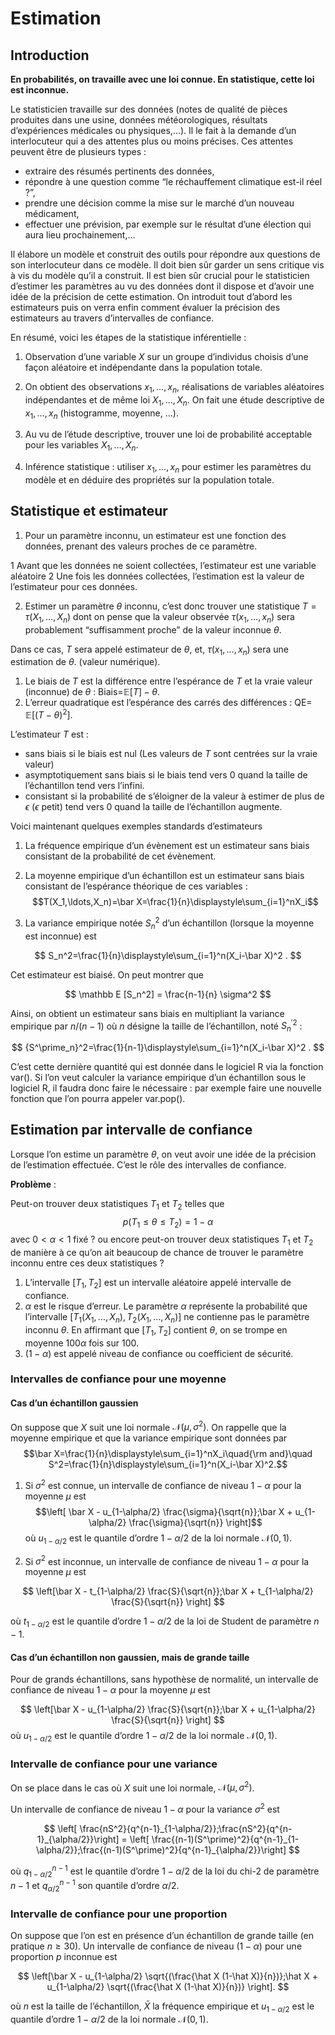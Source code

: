 # Estimation


## Introduction

**En probabilités, on travaille avec une loi connue. En
statistique, cette loi est inconnue.**

Le statisticien travaille sur des données (notes de qualité de pièces produites dans une usine, données météorologiques, résultats d'expériences médicales ou physiques,...). Il le fait à la demande d'un interlocuteur qui a des attentes plus ou moins précises. Ces attentes peuvent être de plusieurs types :

- extraire des résumés pertinents des données,
- répondre à une question comme "le réchauffement climatique est-il réel ?",
- prendre une décision comme la mise sur le marché d'un nouveau médicament,
- effectuer une prévision, par exemple sur le résultat d'une élection qui aura lieu prochainement,...

Il élabore un modèle et construit des outils pour répondre aux questions de son interlocuteur dans ce modèle. Il doit bien sûr garder un sens critique vis à vis du modèle qu'il a construit. Il est bien sûr crucial pour le statisticien d'estimer les paramètres au vu des données dont il dispose et d'avoir une idée de la précision de cette estimation. On introduit tout d'abord les estimateurs puis on verra enfin comment évaluer la précision des estimateurs au travers d'intervalles de confiance.

En résumé, voici les étapes de la statistique inférentielle :

1. Observation d'une variable $X$ sur un groupe
d'individus choisis d'une façon aléatoire et indépendante dans la
population totale.

2. On obtient des observations $x_1, \ldots,x_n$, réalisations de
variables aléatoires indépendantes et de même loi
$X_1,\ldots,X_n$. On fait une étude descriptive de $x_1,
\ldots,x_n$ (histogramme, moyenne, $\ldots$).

3. Au vu de l'étude descriptive, trouver une loi de probabilité
acceptable pour les variables $X_1, \ldots,X_n$.

4. Inférence statistique : utiliser $x_1, \ldots,x_n$ pour
estimer les paramètres du modèle et en déduire des propriétés sur
la population totale.

## Statistique et estimateur

1. Pour un paramètre inconnu, un estimateur est une fonction des données, prenant des valeurs proches de ce paramètre.

  1 Avant que les données ne soient collectées, l'estimateur est une variable aléatoire
  2 Une fois les données collectées, l'estimation est la valeur de l'estimateur pour ces données.

2. Estimer un paramètre $\theta$ inconnu, c'est donc trouver une
statistique $T=\tau(X_1,\ldots,X_n)$ dont on pense que la valeur
observée $\tau(x_1,\ldots,x_n)$ sera probablement "suffisamment
proche" de la valeur inconnue $\theta$.

Dans ce cas, $T$ sera appelé estimateur de $\theta$, et, $\tau(x_1,\ldots,x_n)$ sera une estimation de $\theta$.
(valeur numérique).

1. Le biais de $T$ est la différence entre l'espérance de $T$ et la vraie valeur (inconnue) de $\theta$ : Biais=$\mathbb E[T]-\theta$.
2. L'erreur quadratique est l'espérance des carrés des différences : QE= $\mathbb E[(T-\theta)^2]$.

L'estimateur $T$ est :

- sans biais si le biais est nul (Les valeurs de $T$ sont centrées sur la vraie valeur)
- asymptotiquement sans biais si le biais tend vers 0 quand la taille de l'échantillon tend vers l'infini.
- consistant si la probabilité de s'éloigner de la valeur à estimer de plus de $\epsilon$ ($\epsilon$ petit) tend vers 0 quand la taille de l'échantillon augmente.

Voici maintenant quelques exemples standards d'estimateurs

1. La fréquence empirique d'un évènement est un estimateur sans biais consistant de la probabilité de cet évènement.

2. La moyenne empirique d'un échantillon est un estimateur sans biais consistant de l'espérance théorique de ces variables :
$$T(X_1,\ldots,X_n)=\bar
X=\frac{1}{n}\displaystyle\sum_{i=1}^nX_i$$

3. La variance empirique notée $S_n^2$ d'un échantillon (lorsque la moyenne est inconnue) est

$$
S_n^2=\frac{1}{n}\displaystyle\sum_{i=1}^n(X_i-\bar X)^2 .
$$

Cet estimateur est biaisé. On peut montrer que 

$$
\mathbb E [S_n^2] = \frac{n-1}{n} \sigma^2
$$

Ainsi, on obtient un estimateur sans biais en multipliant la variance empirique par $n/(n-1)$ où $n$ désigne la taille de l'échantillon, noté ${S_n^\prime}^2$ :

$$
{S^\prime_n}^2=\frac{1}{n-1}\displaystyle\sum_{i=1}^n(X_i-\bar X)^2 .
$$

C'est cette dernière quantité qui est donnée dans le logiciel R via la fonction var(). Si l'on veut calculer la variance empirique d'un échantillon sous le logiciel R, il faudra donc faire le nécessaire : par exemple faire une nouvelle fonction que l'on pourra appeler var.pop().

## Estimation par intervalle de confiance

Lorsque l'on estime un paramètre $\theta$, on veut avoir une idée de la précision de l'estimation effectuée. C'est le rôle des intervalles de confiance.

**Problème** :

Peut-on trouver deux statistiques $T_1$ et $T_2$
telles que $$p(T_1\leq \theta\leq T_2)=1-\alpha$$ avec
$0<\alpha<1$ fixé ? ou encore peut-on trouver deux statistiques
$T_1$ et $T_2$ de manière à ce qu'on ait beaucoup de chance de
trouver le paramètre inconnu entre ces deux statistiques ?

1. L'intervalle $[T_1, T_2]$ est un intervalle aléatoire appelé
intervalle de confiance.
2. $\alpha$ est le risque d'erreur. Le paramètre $\alpha$ représente la
probabilité que l'intervalle $[T_1(X_1,\ldots,X_n),
T_2(X_1,\ldots,X_n)]$ ne contienne pas le paramètre inconnu
$\theta$. En affirmant que $[T_1, T_2]$ contient $\theta$, on se trompe
en moyenne 100$\alpha$ fois sur 100.
3. $(1-\alpha)$ est appelé niveau de confiance ou coefficient de sécurité.

### Intervalles de confiance pour une moyenne

#### Cas d'un échantillon gaussien

On suppose que $X$ suit une loi normale $\mathcal N(\mu,\sigma^2)$. On rappelle que la moyenne empirique et que la variance empirique sont données par
$$\bar X=\frac{1}{n}\displaystyle\sum_{i=1}^nX_i\quad{\rm and}\quad S^2=\frac{1}{n}\displaystyle\sum_{i=1}^n(X_i-\bar X)^2.$$

1. Si $\sigma^2$ est connue, un intervalle de confiance de niveau $1-\alpha$ pour la moyenne $\mu$ est 
$$\left[ \bar X - u_{1-\alpha/2} \frac{\sigma}{\sqrt{n}};\bar X + u_{1-\alpha/2} \frac{\sigma}{\sqrt{n}} \right]$$
où $u_{1-\alpha/2}$ est le quantile d'ordre $1-\alpha/2$ de la loi normale $\mathcal N(0,1)$.

2. Si $\sigma^2$ est inconnue, un intervalle de confiance de niveau $1-\alpha$ pour la moyenne $\mu$ est 

$$
\left[\bar X - t_{1-\alpha/2} \frac{S}{\sqrt{n}};\bar X + t_{1-\alpha/2} \frac{S}{\sqrt{n}} \right]
$$

où $t_{1-\alpha/2}$ est le quantile d'ordre $1-\alpha/2$ de la loi de Student de paramètre $n-1$.

#### Cas d'un échantillon non gaussien, mais de grande taille

Pour de grands échantillons, sans hypothèse de normalité, un intervalle de confiance de niveau $1-\alpha$ pour la moyenne $\mu$ est

$$
\left[\bar X - u_{1-\alpha/2} \frac{S}{\sqrt{n}};\bar X + u_{1-\alpha/2} \frac{S}{\sqrt{n}} \right]
$$
où $u_{1-\alpha/2}$ est le quantile d'ordre $1-\alpha/2$ de la loi normale $\mathcal N(0,1)$.

### Intervalle de confiance pour une variance

On se place dans le cas où $X$ suit une loi normale, $\mathcal N(\mu,\sigma^2)$.

Un intervalle de confiance de niveau $1-\alpha$ pour la variance $\sigma^2$ est

$$
\left[ \frac{nS^2}{q^{n-1}_{1-\alpha/2}};\frac{nS^2}{q^{n-1}_{\alpha/2}}\right] = \left[ \frac{(n-1)(S^\prime)^2}{q^{n-1}_{1-\alpha/2}};\frac{(n-1)(S^\prime)^2}{q^{n-1}_{\alpha/2}}\right] 
$$

où $q^{n-1}_{1-\alpha/2}$ est le quantile d'ordre $1-\alpha/2$ de la loi du chi-2 de paramètre $n-1$ et $q^{n-1}_{\alpha/2}$ son quantile d'ordre $\alpha/2$.

### Intervalle de confiance pour une proportion

On suppose que l'on est en présence d'un échantillon de grande taille (en pratique $n\geq 30$). Un intervalle de confiance de niveau $(1-\alpha)$ pour une proportion $p$ inconnue est

$$
\left[\bar X - u_{1-\alpha/2} \sqrt{(\frac{\hat X (1-\hat X)}{n})};\hat X + u_{1-\alpha/2} \sqrt{(\frac{\hat X (1-\hat X)}{n})} \right].
$$

où $n$ est la taille de l'échantillon, $\bar X$ la fréquence empirique et $u_{1-\alpha/2}$ est le quantile d'ordre $1-\alpha/2$ de la loi normale $\mathcal N(0,1)$.


